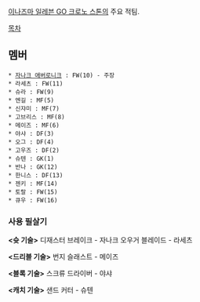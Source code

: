 [[이나즈마 일레븐 GO 크로노 스톤]]의 주요 적팀.

[[목차]]

== 멤버 ==
 * [[자나크 애버로니크]] : FW(10) - 주장
 * 라세츠 : FW(11)
 * 슈라 : FW(9)
 * 엔길 : MF(5)
 * 신쟈미 : MF(7)
 * 고브리스 : MF(8)
 * 메이즈 : MF(6)
 * 야샤 : DF(3)
 * 오그 : DF(4)
 * 고우즈 : DF(2)
 * 슈텐 : GK(1)
 * 반나 : GK(12)
 * 한니스 : DF(13)
 * 젠키 : MF(14)
 * 토랄 : FW(15)
 * 큐우 : FW(16)

=== 사용 필살기 ===
'''<슛 기술>'''
디재스터 브레이크 - 자나크
오우거 블레이드 - 라세츠

'''<드리블 기술>'''
번지 슬래스트 - 메이즈

'''<블록 기술>'''
스크류 드라이버 - 야샤

'''<캐치 기술>'''
샌드 커터 - 슈텐
